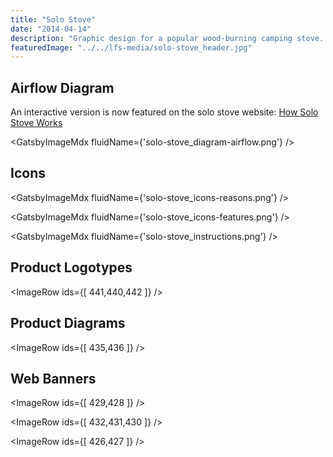 ```yaml
---
title: "Solo Stove"
date: "2014-04-14"
description: "Graphic design for a popular wood-burning camping stove. Designs include: product diagrams, infographics, packaging designs, ecommerce media, icons, and sub-brand logo design."
featuredImage: "../../lfs-media/solo-stove_header.jpg"
---
```



## Airflow Diagram

An interactive version is now featured on the solo stove website: [How Solo Stove Works](https://www.solostove.com/#home-how-it-works)

<GatsbyImageMdx fluidName={'solo-stove_diagram-airflow.png'} />

## Icons

<GatsbyImageMdx fluidName={'solo-stove_icons-reasons.png'} />

<GatsbyImageMdx fluidName={'solo-stove_icons-features.png'} />

<GatsbyImageMdx fluidName={'solo-stove_instructions.png'} />

## Product Logotypes

<ImageRow ids={[ 441,440,442 ]} />

## Product Diagrams

<ImageRow ids={[ 435,436 ]} />

## Web Banners

<ImageRow ids={[ 429,428 ]} />

<ImageRow ids={[ 432,431,430 ]} />

<ImageRow ids={[ 426,427 ]} />
